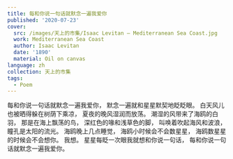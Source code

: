 ---
title: 每和你说一句话就默念一遍我爱你
published: '2020-07-23'
cover:
  src: /images/天上的市集/Isaac Levitan — Mediterranean Sea Coast.jpg
  work: Mediterranean Sea Coast
  author: Isaac Levitan
  date: '1890'
  material: Oil on canvas
language: zh
collection: 天上的市集
tags:
  - Poem
---

<section className="flex-center">
<section>
每和你说一句话就默念一遍我爱你，  
默念一遍就和星星默契地眨眨眼。  
白天风儿也被晒得躲在树荫下乘凉，  
夏夜的晚风湿润而放荡。  
潮湿的风带来了海鸥的白羽，  
那是在海上飘荡的鸟，  
深红色的喙和浅草色的脚，  
叫唤着吹起海风和波浪，  
瞳孔是太阳的流光。  
海鸥晚上几点睡觉，  
海鸥小时候会不会数星星，  
海鸥数星星的时候会不会想你。  
我想。  
星星每眨一次眼我就想和你说一句话，  
每和你说一句话就默念一遍我爱你。

</section>
</section>
